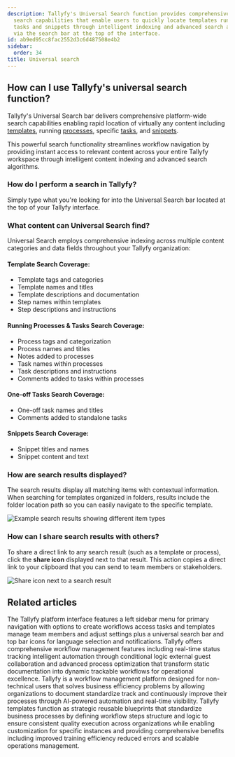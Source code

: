 ```yaml
---
description: Tallyfy's Universal Search function provides comprehensive platform-wide
  search capabilities that enable users to quickly locate templates running processes
  tasks and snippets through intelligent indexing and advanced search algorithms accessible
  via the search bar at the top of the interface.
id: ab9ed95cc8fac2552d3c6d487508e4b2
sidebar:
  order: 34
title: Universal search
---
```


## How can I use Tallyfy's universal search function?

Tallyfy's Universal Search bar delivers comprehensive platform-wide search capabilities enabling rapid location of virtually any content including [templates](/products/pro/documenting/templates/), running [processes](/products/pro/tracking-and-tasks/processes/), specific [tasks](/products/pro/tracking-and-tasks/tasks/), and [snippets](/products/pro/documenting/templates/snippets/).

This powerful search functionality streamlines workflow navigation by providing instant access to relevant content across your entire Tallyfy workspace through intelligent content indexing and advanced search algorithms.

### How do I perform a search in Tallyfy?

Simply type what you're looking for into the Universal Search bar located at the top of your Tallyfy interface.

### What content can Universal Search find?

Universal Search employs comprehensive indexing across multiple content categories and data fields throughout your Tallyfy organization:

#### Template Search Coverage:
*   Template tags and categories
*   Template names and titles
*   Template descriptions and documentation
*   Step names within templates
*   Step descriptions and instructions

#### Running Processes & Tasks Search Coverage:
*   Process tags and categorization
*   Process names and titles
*   Notes added to processes
*   Task names within processes
*   Task descriptions and instructions
*   Comments added to tasks within processes

#### One-off Tasks Search Coverage:
*   One-off task names and titles
*   Comments added to standalone tasks

#### Snippets Search Coverage:
*   Snippet titles and names
*   Snippet content and text

### How are search results displayed?

The search results display all matching items with contextual information. When searching for templates organized in folders, results include the folder location path so you can easily navigate to the specific template.

![Example search results showing different item types](https://screenshots.tallyfy.com/tallyfy%2Fpro%2Fdesktop-light-search-bar-results.png)

### How can I share search results with others?

To share a direct link to any search result (such as a template or process), click the **share icon** displayed next to that result. This action copies a direct link to your clipboard that you can send to team members or stakeholders.

![Share icon next to a search result](https://screenshots.tallyfy.com/tallyfy%2Fpro%2Fdesktop-light-copy-search-result-link.png)


## Related articles
<CardGrid>
<LinkTitleCard header="<b>Tutorials > Navigate Tallyfy</b>" href="/products/pro/tutorials/navigate-tallyfy/" > The Tallyfy platform interface features a left sidebar menu for primary navigation with options to create workflows access tasks and templates manage team members and adjust settings plus a universal search bar and top bar icons for language selection and notifications. </LinkTitleCard>
<LinkTitleCard header="<b>Tutorials > Key features</b>" href="/products/pro/tutorials/features/" > Tallyfy offers comprehensive workflow management features including real-time status tracking intelligent automation through conditional logic external guest collaboration and advanced process optimization that transform static documentation into dynamic trackable workflows for operational excellence. </LinkTitleCard>
<LinkTitleCard header="<b>Introduction</b>" href="/products/pro/" > Tallyfy is a workflow management platform designed for non-technical users that solves business efficiency problems by allowing organizations to document standardize track and continuously improve their processes through AI-powered automation and real-time visibility. </LinkTitleCard>
<LinkTitleCard header="<b>Documenting > Templates</b>" href="/products/pro/documenting/templates/" > Tallyfy templates function as strategic reusable blueprints that standardize business processes by defining workflow steps structure and logic to ensure consistent quality execution across organizations while enabling customization for specific instances and providing comprehensive benefits including improved training efficiency reduced errors and scalable operations management. </LinkTitleCard>
</CardGrid>